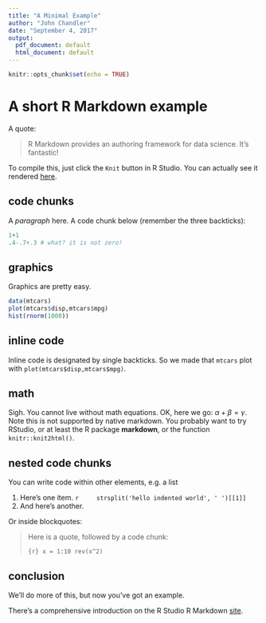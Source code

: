 ```yaml
---
title: "A Minimal Example"
author: "John Chandler"
date: "September 4, 2017"
output:
  pdf_document: default
  html_document: default
---
```


```r
knitr::opts_chunk$set(echo = TRUE)
```


# A short R Markdown example

A quote:

> R Markdown provides an authoring framework for data science. It's fantastic!

To compile this, just click the `Knit` button in R Studio.
You can actually see it rendered [here](https://github.com/37chandler/ada-first-class/blob/master/R%20Markdown%20Example.Rmd).

## code chunks

A _paragraph_ here. A code chunk below (remember the three backticks):

```r
1+1
.4-.7+.3 # what? it is not zero!
```

## graphics

Graphics are pretty easy.

```r
data(mtcars)
plot(mtcars$disp,mtcars$mpg)
hist(rnorm(1000))
```

## inline code

Inline code is designated by single backticks. So we made that
`mtcars` plot with `plot(mtcars$disp,mtcars$mpg)`. 

## math

Sigh. You cannot live without math equations. OK, here we go: $\alpha+\beta=\gamma$. Note this is not supported by native markdown. You probably want to try RStudio, or at least the R package **markdown**, or the function `knitr::knit2html()`.

## nested code chunks

You can write code within other elements, e.g. a list

1. Here's one item. 
    ```r
    strsplit('hello indented world', ' ')[[1]]
    ```
2. And here's another.

Or inside blockquotes:

> Here is a quote, followed by a code chunk:
>
> ```{r}
> x = 1:10
> rev(x^2)
> ```

## conclusion

We'll do more of this, but now you've got an example. 

There's a comprehensive introduction on the R Studio
R Markdown [site](http://rmarkdown.rstudio.com/lesson-1.html).
